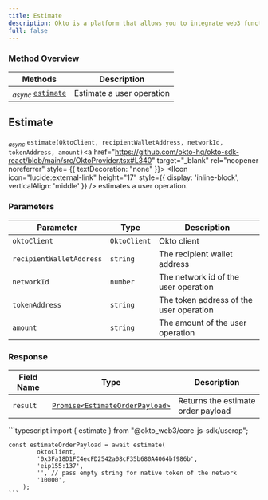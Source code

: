 ```yaml
---
title: Estimate
description: Okto is a platform that allows you to integrate web3 functionality into your app without building things from scratch.
full: false
---
```




### Method Overview

| Methods                                                                         | Description                          |                 
|---------------------------------------------------------------------------------|--------------------------------------|
| <sub><i>async</i></sub> [`estimate`](#estimate) | Estimate a user operation |

<div className="method-box">

## Estimate

<sub><i>async</i></sub> `estimate(OktoClient, recipientWalletAddress, networkId, tokenAddress, amount)`<a href="https://github.com/okto-hq/okto-sdk-react/blob/main/src/OktoProvider.tsx#L340" target="_blank" rel="noopener noreferrer" style= {{ textDecoration: "none" }}> <IIcon icon="lucide:external-link" height="17" style={{ display: 'inline-block', verticalAlign: 'middle' }} /></a> estimates a user operation.

### Parameters

| Parameter   | Type                        | Description                            | 
|-------------|-----------------------------|----------------------------------------|
| `oktoClient` | `OktoClient` | Okto client |
| `recipientWalletAddress` | `string` | The recipient wallet address |
| `networkId` | `number` | The network id of the user operation |
| `tokenAddress` | `string` | The token address of the user operation |
| `amount` | `string` | The amount of the user operation |

### Response

<Callout title="Success Response">

| Field Name | Type                  | Description                                   | 
|------------|-----------------------|-----------------------------------------------|
| `result`   | [`Promise<EstimateOrderPayload>`](/api-docs#model/estimateorderpayload) | Returns the estimate order payload | 

</Callout>


<Accordions>
<Accordion title="Example">
<Tabs items={['Typescript']}>
  <Tab value="Typescript">
    ```typescript
    import { estimate } from "@okto_web3/core-js-sdk/userop";

    const estimateOrderPayload = await estimate(
            oktoClient,
            '0x3Fa18D1FC4ecFD2542a08cF35b680A4064bf986b',
            'eip155:137',
            '', // pass empty string for native token of the network
            '10000',
        );
    ```
  </Tab>
</Tabs>
</Accordion>
</Accordions>

</div>
